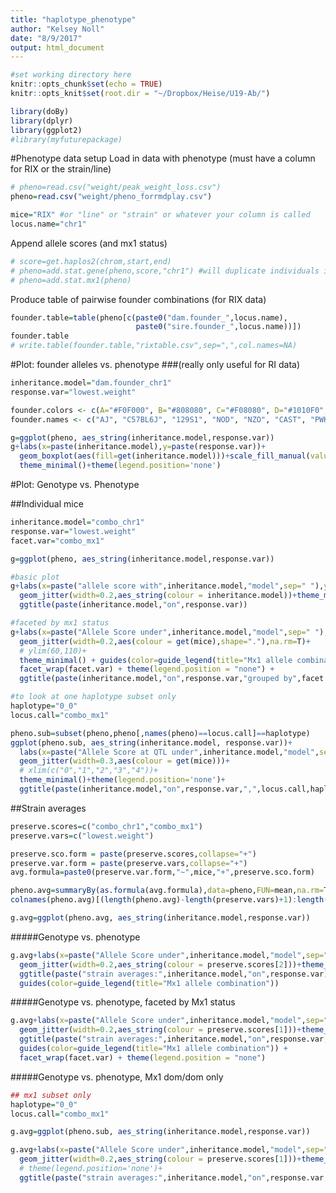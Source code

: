 ```yaml
---
title: "haplotype_phenotype"
author: "Kelsey Noll"
date: "8/9/2017"
output: html_document
---
```

```r
#set working directory here
knitr::opts_chunk$set(echo = TRUE)
knitr::opts_knit$set(root.dir = "~/Dropbox/Heise/U19-Ab/")
```

```r
library(doBy)
library(dplyr)
library(ggplot2)
#library(myfuturepackage)
```

#Phenotype data setup
Load in data with phenotype (must have a column for RIX or the strain/line)
```r
# pheno=read.csv("weight/peak_weight_loss.csv")
pheno=read.csv("weight/pheno_forrmdplay.csv")

mice="RIX" #or "line" or "strain" or whatever your column is called
locus.name="chr1"
```

Append allele scores (and mx1 status)
```r
# score=get.haplos2(chrom,start,end)
# pheno=add.stat.gene(pheno,score,"chr1") #will duplicate individuals if their strain has a recombination/is heterozygous and you use gethaplos instead of gethaplos2
# pheno=add.stat.mx1(pheno)
```

Produce table of pairwise founder combinations (for RIX data)
```r
founder.table=table(pheno[c(paste0("dam.founder_",locus.name),
                            paste0("sire.founder_",locus.name))])
founder.table
# write.table(founder.table,"rixtable.csv",sep=",",col.names=NA)
```

#Plot: founder alleles vs. phenotype
###(really only useful for RI data)
```r
inheritance.model="dam.founder_chr1"
response.var="lowest.weight"

founder.colors <- c(A="#F0F000", B="#808080", C="#F08080", D="#1010F0", E="#00A0F0", F="#00A000", G="#F00000", H="#9000E0")
founder.names <- c("AJ", "C57BL6J", "129S1", "NOD", "NZO", "CAST", "PWK", "WSB")

g=ggplot(pheno, aes_string(inheritance.model,response.var))
g+labs(x=paste(inheritance.model),y=paste(response.var))+
  geom_boxplot(aes(fill=get(inheritance.model)))+scale_fill_manual(values=founder.colors)+
  theme_minimal()+theme(legend.position='none')
```


#Plot: Genotype vs. Phenotype

##Individual mice
```r
inheritance.model="combo_chr1"
response.var="lowest.weight"
facet.var="combo_mx1"

g=ggplot(pheno, aes_string(inheritance.model,response.var))
```

```r
#basic plot
g+labs(x=paste("allele score with",inheritance.model,"model",sep=" "),y=paste(response.var))+
  geom_jitter(width=0.2,aes_string(colour = inheritance.model))+theme_minimal()+theme(legend.position='none')+
  ggtitle(paste(inheritance.model,"on",response.var))
```

```r
#faceted by mx1 status
g+labs(x=paste("Allele Score under",inheritance.model,"model",sep=" "),y=paste(response.var))+
  geom_jitter(width=0.2,aes(colour = get(mice),shape="."),na.rm=T)+
  # ylim(60,110)+
  theme_minimal() + guides(color=guide_legend(title="Mx1 allele combination")) +
  facet_wrap(facet.var) + theme(legend.position = "none") +
  ggtitle(paste(inheritance.model,"on",response.var,"grouped by",facet.var,sep=" "))
```

```r
#to look at one haplotype subset only
haplotype="0_0"
locus.call="combo_mx1"

pheno.sub=subset(pheno,pheno[,names(pheno)==locus.call]==haplotype)
ggplot(pheno.sub, aes_string(inheritance.model, response.var))+
  labs(x=paste("Allele Score at QTL under",inheritance.model,"model",sep=" "),y=paste(response.var))+
  geom_jitter(width=0.3,aes(colour = get(mice)))+
  # xlim(c("0","1","2","3","4"))+
  theme_minimal()+theme(legend.position='none')+
  ggtitle(paste(inheritance.model,"on",response.var,",",locus.call,haplotype,"only",sep=" "))
```

##Strain averages
```r
preserve.scores=c("combo_chr1","combo_mx1")
preserve.vars=c("lowest.weight")

preserve.sco.form = paste(preserve.scores,collapse="+")
preserve.var.form = paste(preserve.vars,collapse="+")
avg.formula=paste0(preserve.var.form,"~",mice,"+",preserve.sco.form)

pheno.avg=summaryBy(as.formula(avg.formula),data=pheno,FUN=mean,na.rm=T)
colnames(pheno.avg)[(length(pheno.avg)-length(preserve.vars)+1):length(pheno.avg)]=preserve.vars

g.avg=ggplot(pheno.avg, aes_string(inheritance.model,response.var))
```

#####Genotype vs. phenotype
```r
g.avg+labs(x=paste("Allele Score under",inheritance.model,"model",sep=" "),y=paste(response.var))+
  geom_jitter(width=0.2,aes_string(colour = preserve.scores[2]))+theme_minimal()+
  ggtitle(paste("strain averages:",inheritance.model,"on",response.var)) +
  guides(color=guide_legend(title="Mx1 allele combination"))
```


#####Genotype vs. phenotype, faceted by Mx1 status
```r
g.avg+labs(x=paste("Allele Score under",inheritance.model,"model",sep=" "),y=paste(response.var))+
  geom_jitter(width=0.2,aes_string(colour = preserve.scores[1]))+theme_minimal()+
  ggtitle(paste("strain averages:",inheritance.model,"on",response.var,"grouped by",facet.var,sep=" ")) +
  guides(color=guide_legend(title="Mx1 allele combination")) +
  facet_wrap(facet.var) + theme(legend.position = "none")
```

#####Genotype vs. phenotype, Mx1 dom/dom only
```r
## mx1 subset only
haplotype="0_0"
locus.call="combo_mx1"

g.avg=ggplot(pheno.sub, aes_string(inheritance.model,response.var))

g.avg+labs(x=paste("Allele Score under",inheritance.model,"model",sep=" "),y=paste(response.var))+
  geom_jitter(width=0.2,aes_string(colour = preserve.scores[1]))+theme_minimal()+
  # theme(legend.position='none')+
  ggtitle(paste("strain averages:",inheritance.model,"on",response.var,"(",locus.call,"=",haplotype,"strains only",")",sep=" "))
```
